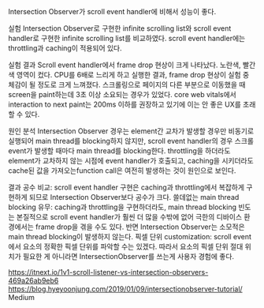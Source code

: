 Intersection Observer가 scroll event handler에 비해서 성능이 좋다.

실험
Intersection Observer로 구현한 infinite scrolling list와 scroll event handler로 구현한 infinite scrolling list를 비교하였다.
scroll event handler에는 throttling과 caching이 적용되어 있다.

실험 결과
Scroll event handler에서 frame drop 현상이 크게 나타났다. 노란색, 빨간색 영역이 컸다.
CPU를 6배로 느리게 하고 실행한 결과, frame drop 현상이 실험 중 체감이 될 정도로 크게 느껴졌다. 스크롤링으로 페이지의 다른 부분으로 이동했을 때 screen을 paint하는데 3초 이상 소요되는 경우가 있었다.
core web vitals에서 interaction to next paint는 200ms 이하를 권장하고 있기에 이는 안 좋은 UX를 초래할 수 있다.

원인 분석
Intersection Observer 경우는 element간 교차가 발생할 경우만 비동기로 실행되어 main thread를 blocking하지 않지만, scroll event handler의 경우 스크롤 event가 발생할 때마다 main thread를 blocking한다.
throttling을 하더라도 element가 교차하지 않는 시점에 event handler가 호출되고, caching을 시키더라도 cache된 값을 가져오는function call은 여전히 발생하는 것이 원인으로 보인다.

결과
공수 비교: scroll event handler 구현은 caching과 throttling에서 복잡하게 구현하게 되므로 Intersection Observer보다 공수가 크다.
쓸데없는 main thread blocking 유무: caching과 throttling을 구현하더라도, main thread blocking 빈도는 본질적으로 scroll event handler가 훨씬 더 많을 수밖에 없어 극한의 디바이스 환경에서는 frame drop을 겪을 수도 있다. 반면 Intersection Observer는 소모적은 main thread blocking이 발생하지 않는다.
픽셀 단위 customization: scroll event에서 요소의 정확한 픽셀 단위를 파악할 수는 있겠다.
따라서 요소의 픽셀 단위 절대 위치가 필요한 게 아니라면 IntersectionObserver를 쓰는게 사용자 경험에 좋다.

https://itnext.io/1v1-scroll-listener-vs-intersection-observers-469a26ab9eb6
https://blog.hyeyoonjung.com/2019/01/09/intersectionobserver-tutorial/ 
Medium
